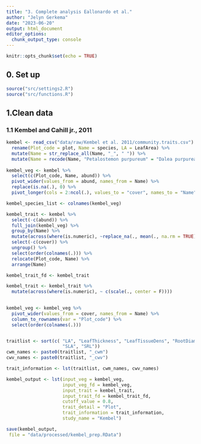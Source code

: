 ```yaml
---
title: "3. Complete analysis Eallonardo et al."
author: "Jelyn Gerkema"
date: "2023-06-20"
output: html_document
editor_options: 
  chunk_output_type: console
---
```


```r
knitr::opts_chunk$set(echo = TRUE)

```

## 0. Set up
```r
source("src/settings2.R")
source("src/functions.R")

```

## 1.Clean data


### 1.1 Kembel and Cahill jr., 2011
```r

kembel <- read_csv("data/raw/Kembel et al. 2011/community.traits.csv") %>%
  rename(Plot_code = plot, Name = species, LA = LeafArea) %>%
  mutate(Name = str_replace_all(Name, "_", " ")) %>%
  mutate(Name = recode(Name, "Petalostemon purpureum" = "Dalea purpurea"))
	
kembel_veg <- kembel %>%
  select(c(Plot_code, Name, abund)) %>%
  pivot_wider(values_from = abund, names_from = Name) %>%
  replace(is.na(.), 0) %>%
  pivot_longer(cols = 2:ncol(.), values_to = "cover", names_to = "Name")

kembel_species_list <- colnames(kembel_veg)

kembel_trait <- kembel %>%
  select(-c(abund)) %>%
  full_join(kembel_veg) %>%
  group_by(Name) %>%
  mutate(across(where(is.numeric), ~replace_na(., mean(., na.rm = TRUE)))) %>%
  select(-c(cover)) %>%
  ungroup() %>%
  select(order(colnames(.))) %>%
  relocate(Plot_code, Name) %>%
  arrange(Name) 

kembel_trait_fd <- kembel_trait

kembel_trait <- kembel_trait %>%
  mutate(across(where(is.numeric), ~ c(scale(., center = F)))) 
  

kembel_veg <- kembel_veg %>%
  pivot_wider(values_from = cover, names_from = Name) %>%
  column_to_rownames(var = "Plot_code") %>%
  select(order(colnames(.)))


traitlist <- sort(c( "LA", "LeafThickness", "LeafTissueDens", "RootDiam", "RootTissueDens",
                     "SLA", "SRL"))
cwm_names <- paste0(traitlist, "_cwm")
cwv_names <- paste0(traitlist, "_cwv")

trait_information <- lst(traitlist, cwm_names, cwv_names)

kembel_output <- lst(input_veg = kembel_veg, 
                     input_veg_fd = kembel_veg,
                     input_trait = kembel_trait,
                     input_trait_fd = kembel_trait_fd,
                     cutoff_value = 0.8,
                     trait_detail = "Plot",
                     trait_information = trait_information,
                     study_name = "Kembel")

save(kembel_output,
 file = "data/processed/kembel_prep.RData")

``` 


